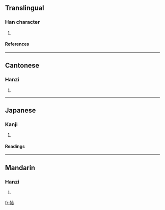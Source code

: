 ==Translingual==
===Han character===
{{Han char|rn=50|rad=巾|as=06|sn=9|four=4826<sub>1</sub>|canj=中月人一口 (LBOMR)}}
# {{defn|Han|sort=巾06}}
====References====
{{Han ref|kx=0331.050|dkj=08880|dj=0636.200|hdz=10737.050|uh=5E22|ud=24098|bh=CEB1|bd=52913}}
----
==Cantonese==
===Hanzi===
{{yue-hanzi|jyut=|y=hap1}}
# {{defn|Cantonese}}
----
==Japanese==
===Kanji===
{{ja-kanji|grade=|rs=巾06}}
# {{defn|Japanese}} 
====Readings====
{{ja-readings|on=[[かふ]] (kafu)|kun=}}
----
==Mandarin==
===Hanzi===
{{cmn-hanzi|pin=[[qià]] ([[qia4]])|wg=ch'ia<sup>4</sup>}}
# {{defn|Mandarin}}

[[fr:帢]]